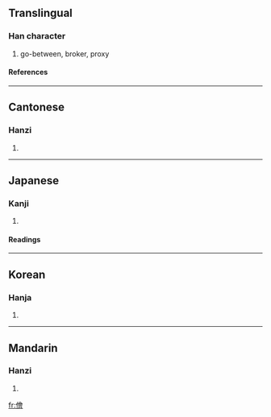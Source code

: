 {{see|侩}}

==Translingual==
===Han character===
{{Han char|rad=人|as=13|sn=15|four=2826<sub>6</sub>|canj=人人一日 (OOMA)}}
# go-between, broker, proxy
====References====
{{Han ref|kx=0119.110|dkj=01189|dj=0252.100|hdz=10226.070|uh=5108|ud=20744|bh=BBFB|bd=48123}}
----
==Cantonese==
===Hanzi===
{{yue-hanzi|jyut=|y=kui2}}
# {{defn|Cantonese}}
----
==Japanese==
===Kanji===
{{ja-kanji|grade=|rs=人13}}
# {{defn|Japanese}}
====Readings====
{{ja-readings|on=[[かい]] (kai), [[け]] (ke)|kun=[[なかがい]] (nakagai)}}
----
==Korean==
===Hanja===
{{ko-hanja|hangeul=괴|rv=goe|mr=koe}}
# {{defn|Korean}}
----
==Mandarin==
===Hanzi===
{{cmn-hanzi|sim=侩|pin=[[kuài]] (kuai4)|wg=k'uai<sup>4</sup>}}
# {{defn|Mandarin}}

[[fr:儈]]